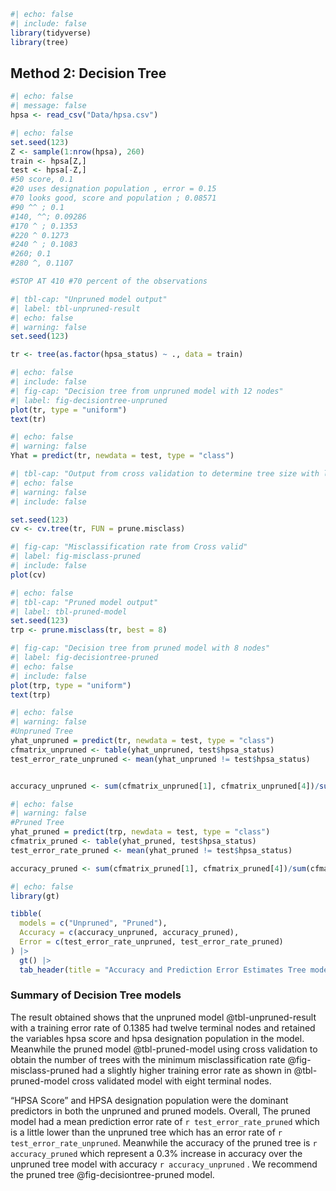 ```r
#| echo: false
#| include: false
library(tidyverse)
library(tree)
```

## Method 2: Decision Tree

```r
#| echo: false
#| message: false
hpsa <- read_csv("Data/hpsa.csv")
```

```r
#| echo: false
set.seed(123)
Z <- sample(1:nrow(hpsa), 260)
train <- hpsa[Z,]
test <- hpsa[-Z,]
#50 score, 0.1
#20 uses designation population , error = 0.15
#70 looks good, score and population ; 0.08571
#90 ^^ ; 0.1
#140, ^^; 0.09286
#170 ^ ; 0.1353
#220 ^ 0.1273
#240 ^ ; 0.1083
#260; 0.1
#280 ^, 0.1107

#STOP AT 410 #70 percent of the observations

```

```r
#| tbl-cap: "Unpruned model output"
#| label: tbl-unpruned-result
#| echo: false
#| warning: false
set.seed(123)

tr <- tree(as.factor(hpsa_status) ~ ., data = train)

```

```r
#| echo: false
#| include: false
#| fig-cap: "Decision tree from unpruned model with 12 nodes"
#| label: fig-decisiontree-unpruned
plot(tr, type = "uniform")
text(tr)
```

```r
#| echo: false
#| warning: false
Yhat = predict(tr, newdata = test, type = "class")
```

```r
#| tbl-cap: "Output from cross validation to determine tree size with lowest\n misclassification"
#| echo: false
#| warning: false
#| include: false

set.seed(123)
cv <- cv.tree(tr, FUN = prune.misclass)
```

```r
#| fig-cap: "Misclassification rate from Cross valid"
#| label: fig-misclass-pruned
#| include: false
plot(cv)
```

```r
#| echo: false
#| tbl-cap: "Pruned model output"
#| label: tbl-pruned-model
set.seed(123)
trp <- prune.misclass(tr, best = 8)
```

```r
#| fig-cap: "Decision tree from pruned model with 8 nodes"
#| label: fig-decisiontree-pruned
#| echo: false
#| include: false
plot(trp, type = "uniform")
text(trp)
```

```r
#| echo: false
#| warning: false
#Unpruned Tree
yhat_unpruned = predict(tr, newdata = test, type = "class")
cfmatrix_unpruned <- table(yhat_unpruned, test$hpsa_status)
test_error_rate_unpruned <- mean(yhat_unpruned != test$hpsa_status)


accuracy_unpruned <- sum(cfmatrix_unpruned[1], cfmatrix_unpruned[4])/sum(cfmatrix_unpruned)
```

```r
#| echo: false
#| warning: false
#Pruned Tree
yhat_pruned = predict(trp, newdata = test, type = "class")
cfmatrix_pruned <- table(yhat_pruned, test$hpsa_status)
test_error_rate_pruned <- mean(yhat_pruned != test$hpsa_status)

accuracy_pruned <- sum(cfmatrix_pruned[1], cfmatrix_pruned[4])/sum(cfmatrix_pruned)
```

```r
#| echo: false
library(gt)

tibble(
  models = c("Unpruned", "Pruned"),
  Accuracy = c(accuracy_unpruned, accuracy_pruned),
  Error = c(test_error_rate_unpruned, test_error_rate_pruned)
) |>
  gt() |>
  tab_header(title = "Accuracy and Prediction Error Estimates Tree models")
```

### Summary of Decision Tree models

The result obtained shows that the unpruned model @tbl-unpruned-result with a training error rate of 0.1385 had twelve terminal nodes and retained the variables hpsa score and hpsa designation population in the model. Meanwhile the pruned model @tbl-pruned-model using cross validation to obtain the number of trees with the minimum misclassification rate @fig-misclass-pruned had a slightly higher training error rate as shown in @tbl-pruned-model cross validated model with eight terminal nodes.

"HPSA Score" and HPSA designation population were the dominant predictors in both the unpruned and pruned models. Overall, The pruned model had a mean prediction error rate of `r test_error_rate_pruned` which is a little lower than the unpruned tree which has an error rate of `r test_error_rate_unpruned`. Meanwhile the accuracy of the pruned tree is `r accuracy_pruned` which represent a 0.3% increase in accuracy over the unpruned tree model with accuracy `r accuracy_unpruned` . We recommend the pruned tree @fig-decisiontree-pruned model.
